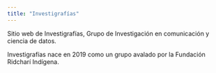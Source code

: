 ```yaml
---
title: "Investigrafías"
---
```


Sitio web de Investigrafías, Grupo de Investigación en comunicación y ciencia de datos.

Investigrafías nace en 2019 como un grupo avalado por la Fundación Ridcharí Indígena.